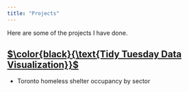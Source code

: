```yaml
---
title: "Projects"
---
```


Here are some of the projects I have done.  

## [$\color{black}{\text{Tidy Tuesday Data Visualization}}$](https://github.com/kkwan99/tidy-tuesday)

- Toronto homeless shelter occupancy by sector  

